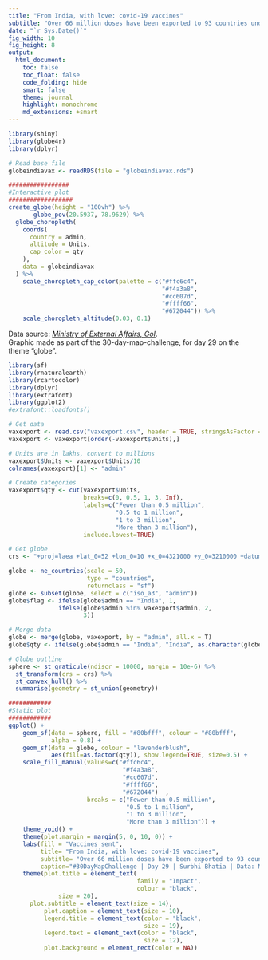 ```yaml
---
title: "From India, with love: covid-19 vaccines"
subtitle: "Over 66 million doses have been exported to 93 countries under Indian government's initiative 'Vaccine Maitri'"
date: "`r Sys.Date()`"
fig_width: 10
fig_height: 8
output:
  html_document:
    toc: false
    toc_float: false
    code_folding: hide
    smart: false
    theme: journal
    highlight: monochrome
    md_extensions: +smart
---
```

    
```r
library(shiny)
library(globe4r) 
library(dplyr)

# Read base file
globeindiavax <- readRDS(file = "globeindiavax.rds")

#################
#Interactive plot
##################
create_globe(height = "100vh") %>%
       globe_pov(20.5937, 78.9629) %>% 
  globe_choropleth(
    coords(
      country = admin,
      altitude = Units,
      cap_color = qty
    ), 
    data = globeindiavax
  ) %>% 
    scale_choropleth_cap_color(palette = c("#ffc6c4",
                                           "#f4a3a8",
                                           "#cc607d",
                                           "#ffff66",
                                           "#672044")) %>%  
    scale_choropleth_altitude(0.03, 0.1)
```

Data source:  [*Ministry of External Affairs, GoI*](https://www.mea.gov.in/vaccine-supply.htm). <br>
Graphic made as part of the 30-day-map-challenge, for day 29 on the theme "globe".

```r
library(sf)
library(rnaturalearth)
library(rcartocolor)
library(dplyr)
library(extrafont)
library(ggplot2)
#extrafont::loadfonts()

# Get data
vaxexport <- read.csv("vaxexport.csv", header = TRUE, stringsAsFactor = FALSE)
vaxexport <- vaxexport[order(-vaxexport$Units),]

# Units are in lakhs, convert to millions
vaxexport$Units <- vaxexport$Units/10
colnames(vaxexport)[1] <- "admin"

# Create categories
vaxexport$qty <- cut(vaxexport$Units,
                     breaks=c(0, 0.5, 1, 3, Inf), 
                     labels=c("Fewer than 0.5 million",
                              "0.5 to 1 million",
                              "1 to 3 million",
                              "More than 3 million"),
                     include.lowest=TRUE)

# Get globe
crs <- "+proj=laea +lat_0=52 +lon_0=10 +x_0=4321000 +y_0=3210000 +datum=WGS84 +units=m +no_defs"

globe <- ne_countries(scale = 50,
                      type = "countries",
                      returnclass = "sf")
globe <- subset(globe, select = c("iso_a3", "admin"))
globe$flag <- ifelse(globe$admin == "India", 1,
              ifelse(globe$admin %in% vaxexport$admin, 2,
                     3))

# Merge data
globe <- merge(globe, vaxexport, by = "admin", all.x = T)
globe$qty <- ifelse(globe$admin == "India", "India", as.character(globe$qty))

# Globe outline
sphere <- st_graticule(ndiscr = 10000, margin = 10e-6) %>%
  st_transform(crs = crs) %>%
  st_convex_hull() %>%
  summarise(geometry = st_union(geometry))

############
#Static plot
############
ggplot() +
    geom_sf(data = sphere, fill = "#80bfff", colour = "#80bfff",
            alpha = 0.8) +
    geom_sf(data = globe, colour = "lavenderblush",
            aes(fill=as.factor(qty)), show.legend=TRUE, size=0.5) +
    scale_fill_manual(values=c("#ffc6c4",
                                "#f4a3a8",
                                "#cc607d",
                                "#ffff66",
                                "#672044")	,
                      breaks = c("Fewer than 0.5 million",
                                 "0.5 to 1 million",
                                 "1 to 3 million",
                                 "More than 3 million")) +
    theme_void() +
    theme(plot.margin = margin(5, 0, 10, 0)) +
    labs(fill = "Vaccines sent",
         title= "From India, with love: covid-19 vaccines",
         subtitle= "Over 66 million doses have been exported to 93 countries\nunder Indian government's initiative 'Vaccine Maitri'",
         caption="#30DayMapChallenge | Day 29 | Surbhi Bhatia | Data: Ministry of External Affairs, GoI. Data as of May 19, 2021.") +
    theme(plot.title = element_text(
                                    family = "Impact",
                                    colour = "black",
              size = 20),
	  plot.subtitle = element_text(size = 14),	
          plot.caption = element_text(size = 10),
          legend.title = element_text(color = "black",
                                      size = 19),
          legend.text = element_text(color = "black",
                                      size = 12),
          plot.background = element_rect(color = NA))
    
```
